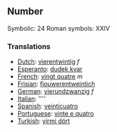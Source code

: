 ==Number==

Symbolic: 24
Roman symbols: XXIV

===Translations===

*[[Dutch]]: [[vierentwintig]] ''f''
*[[Esperanto]]: [[dudek kvar]]
*[[French]]: [[vingt quatre]] ''m''
*[[Frisian]]: [[fjouwerentweintich]]
*[[German]]: [[vierundzwanzig]] ''f''
*[[Italian]]: [[]] ''''
*[[Spanish]]: [[veinticuatro]]
*[[Portuguese]]: [[vinte e quatro]]
*[[Turkish]]: [[yirmi dört]]